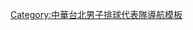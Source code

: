 {{Navbox
|bodyclass=hlist

| name  = 2010年亞洲盃男子排球錦標賽中華男子排球代表隊
| title = [[2010年亞洲盃男子排球錦標賽|<font color="white">2010年亞洲盃男子排球錦標賽</font>]][[中華台北男子排球代表隊|<font color="white">中華男子排球代表隊</font>]]
| titlestyle = background:navy; color:red;
| groupstyle = background:navy; color:#FFFFFF;
|group1=總教練
|list1=  
*[[費嘉騏]]
|group2= 攻擊手
|list2= 
*1 [[黃建逢]]（[[台灣電力公司排球隊|台電]]） 
* 2 [[王明俊]]（[[台灣電力公司排球隊|台電]]） 
* 4 [[陳建禎]]（[[MIZUNO排球隊|MIZUNO]]） 
* 5 [[洪榮宗]]（[[國訓排球隊|國訓]]） 
* 18 [[戴家瑞]]（[[MIZUNO排球隊|MIZUNO]]）
|group3= 快攻手
|list3= 
*9 [[鄧政偉]](隊長)（[[台灣電力公司排球隊|台電]]） 
* 15 [[江天祐]]（[[台灣電力公司排球隊|台電]]） 
* 18 [[溫笙銘]] （[[MIZUNO排球隊|MIZUNO]]）
|group4= 舉球員
|list4= 
*11 [[王前鑌]] （[[MIZUNO排球隊|MIZUNO]]） 
* 12 [[盧清銓]]（[[易樺工程排球隊|易樺工程]]）
|group5= 自由球員
|list5= 
*19 [[簡偉倫]] （[[MIZUNO排球隊|MIZUNO]]） 
* 20 [[陳宣瑞]]（[[國訓排球隊|國訓]]）
}}<noinclude>
[[Category:中華台北男子排球代表隊導航模板]]
</noinclude>